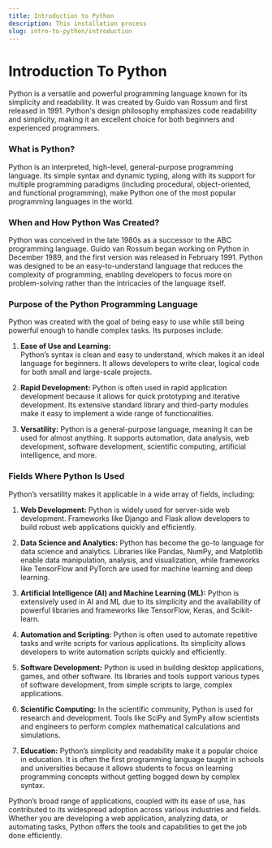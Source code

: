 ```yaml
---
title: Introduction to Python 
description: This installation process
slug: intro-to-python/introduction
---
```


# Introduction To Python

Python is a versatile and powerful programming language known for its simplicity and readability. It was created by Guido van Rossum and first released in 1991. Python's design philosophy emphasizes code readability and simplicity, making it an excellent choice for both beginners and experienced programmers.

### What is Python?

Python is an interpreted, high-level, general-purpose programming language. Its simple syntax and dynamic typing, along with its support for multiple programming paradigms (including procedural, object-oriented, and functional programming), make Python one of the most popular programming languages in the world.

### When and How Python Was Created?

Python was conceived in the late 1980s as a successor to the ABC programming language. Guido van Rossum began working on Python in December 1989, and the first version was released in February 1991. Python was designed to be an easy-to-understand language that reduces the complexity of programming, enabling developers to focus more on problem-solving rather than the intricacies of the language itself.

### Purpose of the Python Programming Language

Python was created with the goal of being easy to use while still being powerful enough to handle complex tasks. Its purposes include:

1. **Ease of Use and Learning:**  
   Python’s syntax is clean and easy to understand, which makes it an ideal language for beginners. It allows developers to write clear, logical code for both small and large-scale projects.

2. **Rapid Development:**
   Python is often used in rapid application development because it allows for quick prototyping and iterative development. Its extensive standard library and third-party modules make it easy to implement a wide range of functionalities.

3. **Versatility:**
   Python is a general-purpose language, meaning it can be used for almost anything. It supports automation, data analysis, web development, software development, scientific computing, artificial intelligence, and more.

### Fields Where Python Is Used

Python’s versatility makes it applicable in a wide array of fields, including:

1. **Web Development:**
   Python is widely used for server-side web development. Frameworks like Django and Flask allow developers to build robust web applications quickly and efficiently.

2. **Data Science and Analytics:**
   Python has become the go-to language for data science and analytics. Libraries like Pandas, NumPy, and Matplotlib enable data manipulation, analysis, and visualization, while frameworks like TensorFlow and PyTorch are used for machine learning and deep learning.

3. **Artificial Intelligence (AI) and Machine Learning (ML):**
   Python is extensively used in AI and ML due to its simplicity and the availability of powerful libraries and frameworks like TensorFlow, Keras, and Scikit-learn.

4. **Automation and Scripting:**
   Python is often used to automate repetitive tasks and write scripts for various applications. Its simplicity allows developers to write automation scripts quickly and efficiently.

5. **Software Development:**
   Python is used in building desktop applications, games, and other software. Its libraries and tools support various types of software development, from simple scripts to large, complex applications.

6. **Scientific Computing:**
   In the scientific community, Python is used for research and development. Tools like SciPy and SymPy allow scientists and engineers to perform complex mathematical calculations and simulations.

7. **Education:**
   Python’s simplicity and readability make it a popular choice in education. It is often the first programming language taught in schools and universities because it allows students to focus on learning programming concepts without getting bogged down by complex syntax.

Python’s broad range of applications, coupled with its ease of use, has contributed to its widespread adoption across various industries and fields. Whether you are developing a web application, analyzing data, or automating tasks, Python offers the tools and capabilities to get the job done efficiently.